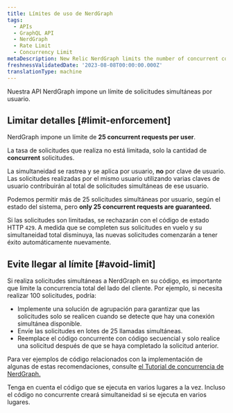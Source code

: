 ```yaml
---
title: Límites de uso de NerdGraph
tags:
  - APIs
  - GraphQL API
  - NerdGraph
  - Rate Limit
  - Concurrency Limit
metaDescription: New Relic NerdGraph limits the number of concurrent connections users make.
freshnessValidatedDate: '2023-08-08T00:00:00.000Z'
translationType: machine
---
```


Nuestra API NerdGraph impone un límite de solicitudes simultáneas por usuario.

## Limitar detalles [#limit-enforcement]

NerdGraph impone un límite de <DNT>**25 concurrent requests per user**</DNT>.

La tasa de solicitudes que realiza no está limitada, solo la cantidad de <DNT>**concurrent**</DNT> solicitudes.

La simultaneidad se rastrea y se aplica por usuario, **no** por clave de usuario. Las solicitudes realizadas por el mismo usuario utilizando varias claves de usuario contribuirán al total de solicitudes simultáneas de ese usuario.

Podemos permitir más de 25 solicitudes simultáneas por usuario, según el estado del sistema, pero <DNT>**only 25 concurrent requests are guaranteed.**</DNT>

Si las solicitudes son limitadas, se rechazarán con el código de estado HTTP `429`. A medida que se completen sus solicitudes en vuelo y su simultaneidad total disminuya, las nuevas solicitudes comenzarán a tener éxito automáticamente nuevamente.

## Evite llegar al límite [#avoid-limit]

Si realiza solicitudes simultáneas a NerdGraph en su código, es importante que limite la concurrencia total del lado del cliente. Por ejemplo, si necesita realizar 100 solicitudes, podría:

* Implemente una solución de agrupación para garantizar que las solicitudes solo se realicen cuando se detecte que hay una conexión simultánea disponible.
* Envíe las solicitudes en lotes de 25 llamadas simultáneas.
* Reemplace el código concurrente con código secuencial y solo realice una solicitud después de que se haya completado la solicitud anterior.

Para ver ejemplos de código relacionados con la implementación de algunas de estas recomendaciones, consulte [el Tutorial de concurrencia de NerdGraph.](/docs/apis/nerdgraph/examples/nerdgraph-concurrency-tutorial)

Tenga en cuenta el código que se ejecuta en varios lugares a la vez. Incluso el código no concurrente creará simultaneidad si se ejecuta en varios lugares.